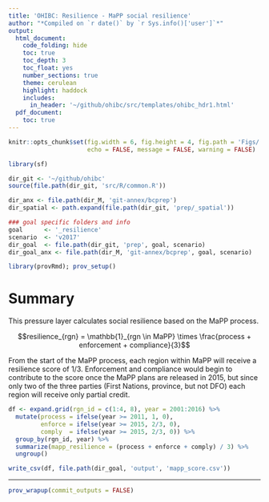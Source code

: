 ```yaml
---
title: 'OHIBC: Resilience - MaPP social resilience'
author: "*Compiled on `r date()` by `r Sys.info()['user']`*"
output: 
  html_document:
    code_folding: hide
    toc: true
    toc_depth: 3
    toc_float: yes
    number_sections: true
    theme: cerulean
    highlight: haddock
    includes: 
      in_header: '~/github/ohibc/src/templates/ohibc_hdr1.html'
  pdf_document:
    toc: true
---
```


``` r
knitr::opts_chunk$set(fig.width = 6, fig.height = 4, fig.path = 'Figs/',
                      echo = FALSE, message = FALSE, warning = FALSE)

library(sf)

dir_git <- '~/github/ohibc'
source(file.path(dir_git, 'src/R/common.R'))

dir_anx <- file.path(dir_M, 'git-annex/bcprep')
dir_spatial <- path.expand(file.path(dir_git, 'prep/_spatial'))

### goal specific folders and info
goal      <- '_resilience'
scenario  <- 'v2017'
dir_goal  <- file.path(dir_git, 'prep', goal, scenario)
dir_goal_anx <- file.path(dir_M, 'git-annex/bcprep', goal, scenario)

library(provRmd); prov_setup()

```

# Summary

This pressure layer calculates social resilience based on the MaPP process.  

$$resilience_{rgn} = \mathbb{1}_{rgn \in MaPP} \times \frac{process + enforcement + compliance}{3}$$

From the start of the MaPP process, each region within MaPP will receive a resilience score of 1/3.  Enforcement and compliance would begin to contribute to the score once the MaPP plans are released in 2015, but since only two of the three parties (First Nations, province, but not DFO) each region will receive only partial credit.

``` r

df <- expand.grid(rgn_id = c(1:4, 8), year = 2001:2016) %>%
  mutate(process = ifelse(year >= 2011, 1, 0),
         enforce = ifelse(year >= 2015, 2/3, 0),
         comply  = ifelse(year >= 2015, 2/3, 0)) %>%
  group_by(rgn_id, year) %>%
  summarize(mapp_resilience = (process + enforce + comply) / 3) %>%
  ungroup()

write_csv(df, file.path(dir_goal, 'output', 'mapp_score.csv'))

```

-----

``` r

prov_wrapup(commit_outputs = FALSE)

```
